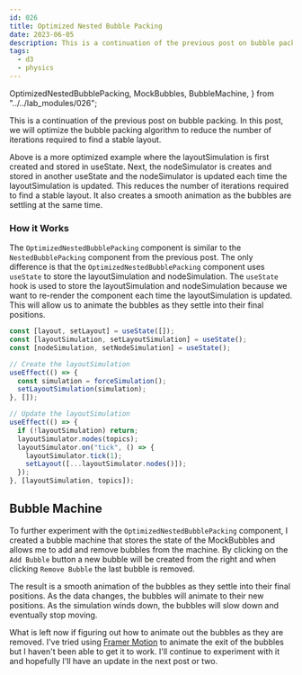 ```yaml
---
id: 026
title: Optimized Nested Bubble Packing
date: 2023-06-05
description: This is a continuation of the previous post on bubble packing.
tags:
  - d3
  - physics
---
```


  OptimizedNestedBubblePacking,
  MockBubbles,
  BubbleMachine,
} from "../../lab_modules/026";

This is a continuation of the previous post on bubble packing. In this post, we
will optimize the bubble packing algorithm to reduce the number of iterations
required to find a stable layout.

<OptimizedNestedBubblePacking data={MockBubbles} />

Above is a more optimized example where the layoutSimulation is first created
and stored in useState. Next, the nodeSimulator is creates and stored in another
useState and the nodeSimulator is updated each time the layoutSimulation is
updated. This reduces the number of iterations required to find a stable layout.
It also creates a smooth animation as the bubbles are settling at the same time.

### How it Works

The `OptimizedNestedBubblePacking` component is similar to the
`NestedBubblePacking` component from the previous post. The only difference is
that the `OptimizedNestedBubblePacking` component uses `useState` to store the
layoutSimulation and nodeSimulation. The `useState` hook is used to store the
layoutSimulation and nodeSimulation because we want to re-render the component
each time the layoutSimulation is updated. This will allow us to animate the
bubbles as they settle into their final positions.

```jsx
const [layout, setLayout] = useState([]);
const [layoutSimulation, setLayoutSimulation] = useState();
const [nodeSimulation, setNodeSimulation] = useState();

// Create the layoutSimulation
useEffect(() => {
  const simulation = forceSimulation();
  setLayoutSimulation(simulation);
}, []);

// Update the layoutSimulation
useEffect(() => {
  if (!layoutSimulation) return;
  layoutSimulator.nodes(topics);
  layoutSimulator.on("tick", () => {
    layoutSimulator.tick(1);
    setLayout([...layoutSimulator.nodes()]);
  });
}, [layoutSimulation, topics]);
```

## Bubble Machine

To further experiment with the `OptimizedNestedBubblePacking` component, I
created a bubble machine that stores the state of the MockBubbles and allows me
to add and remove bubbles from the machine. By clicking on the `Add Bubble`
button a new bubble will be created from the right and when clicking
`Remove Bubble` the last bubble is removed.

<BubbleMachine />

The result is a smooth animation of the bubbles as they settle into their final
positions. As the data changes, the bubbles will animate to their new positions.
As the simulation winds down, the bubbles will slow down and eventually stop
moving.

What is left now if figuring out how to animate out the bubbles as they are
removed. I've tried using [Framer Motion](https://www.framer.com/motion/) to
animate the exit of the bubbles but I haven't been able to get it to work. I'll
continue to experiment with it and hopefully I'll have an update in the next
post or two.
